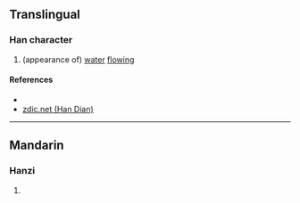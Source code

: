{{character info/new}}
==Translingual==

===Han character===
{{Han char|rn=85|rad=水|as=12|sn=15|four=|canj=EGBT|ids=⿰氵壹}}

# (appearance of) [[water]] [[flow]]ing

====References====
* {{Han ref|kx=0650.240|dkj=18282|dj=1061.050|hdz=31736.050|uh=6F71|ud=28529}}
* [http://www.zdic.net/z/1d/js/6F71.htm zdic.net (Han Dian)]

----

==Mandarin==

===Hanzi===
{{cmn-hanzi|pin=[[sǎ]] ([[sa3]]), [[y]] (yie)|wg=sa<sup>3</sup>, i<sup>e</sup>}}

# {{defn|lang=cmn|sort=水12}}